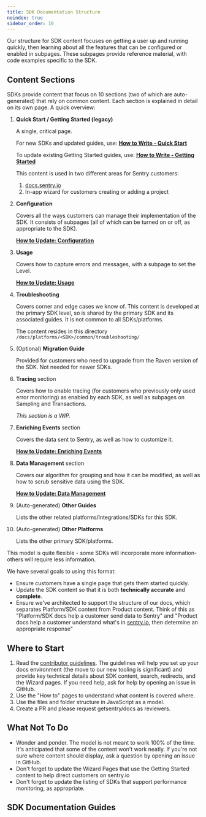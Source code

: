 ```yaml
---
title: SDK Documentation Structure
noindex: true
sidebar_order: 10
---
```


Our structure for SDK content focuses on getting a user up and running quickly, then learning about all the features that can be configured or enabled in subpages. These subpages provide reference material, with code examples specific to the SDK.

## Content Sections

SDKs provide content that focus on 10 sections (two of which are auto-generated) that rely on common content. Each section is explained in detail on its own page. A quick overview:

1. **Quick Start / Getting Started (legacy)**

   A single, critical page.

   For new SDKs and updated guides, use:
   **[How to Write - Quick Start](/contributing/approach/sdk-docs/write-quick-start/)**

   To update existing Getting Started guides, use:
    **[How to Write - Getting Started](/contributing/approach/write-getting-started)**

   This content is used in two different areas for Sentry customers:

   1. [docs.sentry.io](https://docs.sentry.io)
   2. In-app wizard for customers creating or adding a project

2) **Configuration**

   Covers all the ways customers can manage their implementation of the SDK. It consists of subpages (all of which can be turned on or off, as appropriate to the SDK).

   **[How to Update: Configuration](/contributing/approach/write-configuration)**

3) **Usage**

   Covers how to capture errors and messages, with a subpage to set the Level.

   **[How to Update: Usage](/contributing/approach/write-usage)**

4) **Troubleshooting**

   Covers corner and edge cases we know of. This content is developed at the primary SDK level, so is shared by the primary SDK and its associated guides. It is not common to all SDKs/platforms.

   The content resides in this directory `/docs/platforms/<SDK>/common/troubleshooting/`

5) (Optional) **Migration Guide**

   Provided for customers who need to upgrade from the Raven version of the SDK. Not needed for newer SDKs.

6) **Tracing** section

   Covers how to enable tracing (for customers who previously only used error monitoring) as enabled by each SDK, as well as subpages on Sampling and Transactions.

   _This section is a WIP._

7) **Enriching Events** section

   Covers the data sent to Sentry, as well as how to customize it.

   **[How to Update: Enriching Events](/contributing/approach/write-enriching-events)**

8) **Data Management** section

   Covers our algorithm for grouping and how it can be modified, as well as how to scrub sensitive data using the SDK.

   **[How to Update: Data Management](/contributing/approach/write-data-management)**

9) (Auto-generated) **Other Guides**

   Lists the other related platforms/integrations/SDKs for this SDK.

10) (Auto-generated) **Other Platforms**

    Lists the other primary SDK/platforms.

This model is quite flexible - some SDKs will incorporate more information- others will require less information.

We have several goals to using this format:

- Ensure customers have a single page that gets them started quickly.
- Update the SDK content so that it is both **technically accurate** and **complete**.
- Ensure we've architected to support the structure of our docs, which separates Platform/SDK content from Product content. Think of this as "Platform/SDK docs help a customer send data to Sentry" and "Product docs help a customer understand what's in [sentry.io](http://sentry.io), then determine an appropriate response"

## Where to Start

1. Read the [contributor guidelines](/contributing/). The guidelines will help you set up your docs environment (the move to our new tooling is significant) and provide key technical details about SDK content, search, redirects, and the Wizard pages. If you need help, ask for help by opening an issue in GitHub.
2. Use the "How to" pages to understand what content is covered where.
3. Use the files and folder structure in JavaScript as a model.
4. Create a PR and please request getsentry/docs as reviewers.

## What Not To Do

- Wonder and ponder. The model is not meant to work 100% of the time. It's anticipated that some of the content won't work neatly. If you're not sure where content should display, ask a question by opening an issue in GitHub.
- Don't forget to update the Wizard Pages that use the Getting Started content to help direct customers on sentry.io
- Don't forget to update the listing of SDKs that support performance monitoring, as appropriate.

## SDK Documentation Guides

<PageGrid />
